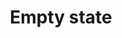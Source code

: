 ---
title: 'Empty state'
type: 'component'
status: 'stable'
github: 'https://github.com/contentful/forma-36/tree/master/packages/forma-36-react-components/src/components/EmptyState'
storybook: 'https://f36-storybook.contentful.com/?path=/story/components-emptystate--default'
---